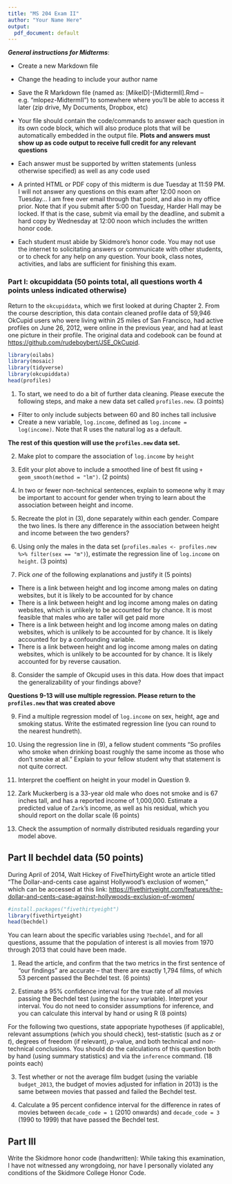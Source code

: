 ```yaml
---
title: "MS 204 Exam II"
author: "Your Name Here"
output:
  pdf_document: default
---
```


***General instructions for Midterms***: 

+  Create a new Markdown file

+  Change the heading to include your author name

+  Save the R Markdown file (named as:  [MikeID]-[MidtermII].Rmd -- e.g. "mlopez-MidtermII") to somewhere where you'll be able to access it later (zip drive, My Documents, Dropbox, etc)

+  Your file should contain the code/commands to answer each question in its own code block, which will also produce plots that will be automatically embedded in the output file. **Plots and answers must show up as code output to receive full credit for any relevant questions**

+  Each answer must be supported by written statements (unless otherwise specified) as well as any code used

+  A printed HTML or PDF copy of this midterm is due Tuesday at 11:59 PM. I will not answer any questions on this exam after 12:00 noon on Tuesday... I am free over email through that point, and also in my office prior. Note that if you submit after 5:00 on Tuesday, Harder Hall may be locked. If that is the case, submit via email by the deadline, and submit a hard copy by Wednesday at 12:00 noon which includes the written honor code.

+  Each student must abide by Skidmore's honor code. You may not use the internet to solicitating answers or communicate with other students, or to check for any help on any question. Your book, class notes, activities, and labs are sufficient for finishing this exam.




\newpage

### Part I: okcupiddata (50 points total, all questions worth 4 points unless indicated otherwise)

Return to the `okcupiddata`, which we first looked at during Chapter 2. From the course description, this data contain cleaned profile data of 59,946 OkCupid users who were living within 25 miles of San Francisco, had active profiles on June 26, 2012, were online in the previous year, and had at least one picture in their profile. The original data and codebook can be found at [https://github.com/rudeboybert/JSE_OkCupid](https://github.com/rudeboybert/JSE_OkCupid).

```r
library(oilabs)
library(mosaic)
library(tidyverse)
library(okcupiddata)
head(profiles)
```

1. To start, we need to do a bit of further data cleaning. Please execute the following steps, and make a new data set called `profiles.new`.  (3 points)

- Filter to only include subjects between 60 and 80 inches tall inclusive
- Create a new variable, `log.income`, defined as `log.income = log(income)`. Note that R uses the natural log as a default. 

**The rest of this question will use the `profiles.new` data set.**

2. Make plot to compare the association of `log.income` by `height`

3. Edit your plot above to include a smoothed line of best fit using `+ geom_smooth(method = "lm")`. (2 points)

4. In two or fewer non-technical sentences, explain to someone why it may be important to account for gender when trying to learn about the association between height and income. 

5. Recreate the plot in (3), done separately within each gender. Compare the two lines. Is there any difference in the association between height and income between the two genders? 

6. Using only the males in the data set (`profiles.males <- profiles.new %>% filter(sex == "m")`), estimate the regression line of `log.income` on `height`. (3 points)

7. Pick *one* of the following explanations and justify it (5 points)

- There is a link between height and log income among males on dating websites, but it is likely to be accounted for by chance
- There is a link between height and log income among males on dating websites, which is unlikely to be accounted for by chance. It is most feasible that males who are taller will get paid more
- There is a link between height and log income among males on dating websites, which is unlikely to be accounted for by chance. It is likely accounted for by a confounding variable. 
- There is a link between height and log income among males on dating websites, which is unlikely to be accounted for by chance. It is likely accounted for by reverse causation. 


8. Consider the sample of Okcupid uses in this data. How does that impact the generalizability of your findings above? 


**Questions 9-13 will use multiple regression. Please return to the `profiles.new` that was created above**

9. Find a multiple regression model of `log.income` on sex, height, age and smoking status. Write the estimated regression line (you can round to the nearest hundreth). 

10. Using the regression line in (9), a fellow student comments "So profiles who smoke when drinking boast roughly the same income as those who don't smoke at all." Explain to your fellow student why that statement is not quite correct. 

11. Interpret the coeffient on height in your model in Question 9.

12. Zark Muckerberg is a 33-year old male who does not smoke and is 67 inches tall, and has a reported income of 1,000,000. Estimate a predicted value of `Zark`'s income, as well as his residual, which you should report on the dollar scale (6 points)

13. Check the assumption of normally distributed residuals regarding your model above.


\newpage

## Part II bechdel data (50 points)

During April of 2014, Walt Hickey of FiveThirtyEight wrote an article titled "The Dollar-and-cents case against Hollywood's exclusion of women," which can be accessed at this link: [https://fivethirtyeight.com/features/the-dollar-and-cents-case-against-hollywoods-exclusion-of-women/](https://fivethirtyeight.com/features/the-dollar-and-cents-case-against-hollywoods-exclusion-of-women/
)


```r
#install.packages("fivethirtyeight")
library(fivethirtyeight)
head(bechdel)
```

You can learn about the specific variables using `?bechdel`, and for all questions, assume that the population of interest is all movies from 1970 through 2013 that could have been made. 

1. Read the article, and confirm that the two metrics in the first sentence of "our findings" are accurate -- that there are exactly 1,794 films, of which 53 percent passed the Bechdel test. (6 points)

2. Estimate a 95\% confidence interval for the true rate of all movies passing the Bechdel test (using the `binary` variable). Interpret your interval. You do not need to consider assumptions for inference, and you can calculate this interval by hand or using R (8 points)

For the following two questions, state appopriate hypotheses (if applicable), relevant assumptions (which you should check), test-statistic (such as $z$ or $t$), degrees of freedom (if relevant), $p$-value, and both technical and non-technical conclusions. You should do the calculations of this question both by hand (using summary statistics) and via the `inference` command. (18 points each)


3. Test whether or not the average film budget (using the variable `budget_2013`, the budget of movies adjusted for inflation in 2013) is the same between movies that passed and failed the Bechdel test. 

4. Calculate a 95 percent confidence interval for the difference in rates of movies between `decade_code = 1` (2010 onwards) and `decade_code = 3` (1990 to 1999) that have passed the Bechdel test. 


## Part III

Write the Skidmore honor code (handwritten): While taking this examination, I have not witnessed any wrongdoing, nor have I personally violated any conditions of the Skidmore College Honor Code.




